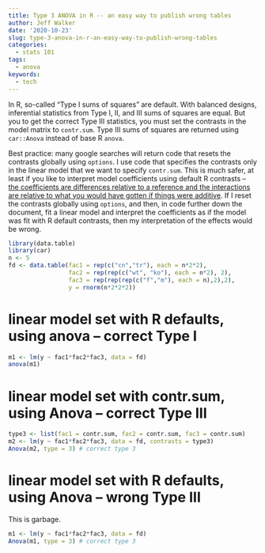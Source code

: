 ```yaml
---
title: Type 3 ANOVA in R -- an easy way to publish wrong tables
author: Jeff Walker
date: '2020-10-23'
slug: type-3-anova-in-r-an-easy-way-to-publish-wrong-tables
categories:
  - stats 101
tags:
  - anova
keywords:
  - tech
---
```


In R, so-called "Type I sums of squares" are default. With balanced designs, inferential statistics from Type I, II, and III sums of squares are equal. But you to get the correct Type III statistics, you must set the contrasts in the model matrix to `contr.sum`. Type III sums of squares are returned using `car::Anova` instead of base R `anova`.

Best practice: many google searches will return code that resets the contrasts globally using `options`. I use code that specifies the contrasts only in the linear model that we want to specify `contr.sum`. This is much safer, at least if you like to interpret model coefficients using default R contrasts -- [the coefficients are differences relative to a reference and the interactions are relative to what you would have gotten if things were additive](https://rdoodles.rbind.io/2019/07/is-the-power-to-test-an-interaction-effect-less-than-that-for-a-main-effect/). If I reset the contrasts globally using `options`, and then, in code further down the document, fit a linear model and interpret the coefficients as if the model was fit with R default contrasts, then my interpretation of the effects would be wrong. 

```r
library(data.table)
library(car)
n <- 5
fd <- data.table(fac1 = rep(c("cn","tr"), each = n*2*2),
                 fac2 = rep(rep(c("wt", "ko"), each = n*2), 2),
                 fac3 = rep(rep(rep(c("f","m"), each = n),2),2),
                 y = rnorm(n*2*2*2))
```

# linear model set with R defaults, using anova -- correct Type I
```r
m1 <- lm(y ~ fac1*fac2*fac3, data = fd)
anova(m1)
```

# linear model set with contr.sum, using Anova -- correct Type III

```r
type3 <- list(fac1 = contr.sum, fac2 = contr.sum, fac3 = contr.sum)
m2 <- lm(y ~ fac1*fac2*fac3, data = fd, contrasts = type3)
Anova(m2, type = 3) # correct type 3
```

# linear model set with R defaults, using Anova -- wrong Type III

This is garbage.

```r
m1 <- lm(y ~ fac1*fac2*fac3, data = fd)
Anova(m1, type = 3) # correct type 3
```


